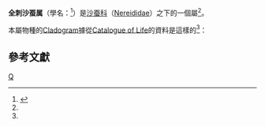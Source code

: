 {{Automatic Taxobox
| taxon = Nectoneanthes
| authority = 
}}

'''全刺沙蚕属'''（學名：{{lang|la|'''''Nectoneanthes'''''}}<ref name = "COL">{{cite COL |id=nectoneanthes|accessdate=2012-09-24|year=2011}}</ref>）是[[沙蚕科|沙蚕科]]（[[Nereididae|Nereididae]]）之下的一個屬<ref name = "COL"/>。

本屬物種的[[Cladogram|Cladogram]]據從[[Catalogue_of_Life|Catalogue of Life]]的資料是這樣的<ref name = "COL"/>：

{{Clade
| label1 = '''''Nectoneanthes '''''
| 1={{Clade
| 1=''[[Nectoneanthes_donghaiensis|Nectoneanthes donghaiensis]]''
| 2=''[[Nectoneanthes_ijimai|Nectoneanthes ijimai]]''
| 3=''[[Nectoneanthes_latipoda|Nectoneanthes latipoda]]''
| 4=''[[Nectoneanthes_legeri|Nectoneanthes legeri]]''
| 5=''[[Nectoneanthes_multignatha|Nectoneanthes multignatha]]''
| 6=''[[Nectoneanthes_oxypoda|Nectoneanthes oxypoda]]''
}}
}}

==參考文獻==
{{Reflist}}
{{Taxonbar}}
[[Category:沙蠶科|Q]]